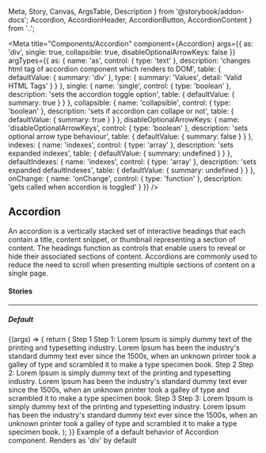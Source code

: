   Meta,
  Story,
  Canvas,
  ArgsTable,
  Description
} from '@storybook/addon-docs';
  Accordion,
  AccordionHeader,
  AccordionButton,
  AccordionContent
} from '..';

<Meta
  title="Components/Accordion"
  component={Accordion}
  args={{
    as: 'div',
    single: true,
    collapsible: true,
    disableOptionalArrowKeys: false
  }}
  argTypes={{
    as: {
      name: 'as',
      control: { type: 'text' },
      description:
        'changes html tag of accordion component which renders to DOM',
      table: {
        defaultValue: { summary: 'div' },
        type: { summary: 'Values', detail: 'Valid HTML Tags' }
      }
    },
    single: {
      name: 'single',
      control: { type: 'boolean' },
      description: 'sets the accordion toggle option',
      table: { defaultValue: { summary: true } }
    },
    collapsible: {
      name: 'collapsible',
      control: { type: 'boolean' },
      description: 'sets if accordion can collape or not',
      table: { defaultValue: { summary: true } }
    },
    disableOptionalArrowKeys: {
      name: 'disableOptionalArrowKeys',
      control: { type: 'boolean' },
      description: 'sets optional arrow type behaviour',
      table: { defaultValue: { summary: false } }
    },
    indexes: {
      name: 'indexes',
      control: { type: 'array' },
      description: 'sets expanded indexes',
      table: { defaultValue: { summary: undefined } }
    },
    defaultIndexes: {
      name: 'indexes',
      control: { type: 'array' },
      description: 'sets expanded defaultIndexes',
      table: { defaultValue: { summary: undefined } }
    },
    onChange: {
      name: 'onChange',
      control: { type: 'function' },
      description: 'gets called when accordion is toggled'
    }
  }}
/>

## Accordion

<p
  style={{
    color: 'white',
    padding: '10px',
    fontWeight: 'bold',
    borderRadius: '4px',
    backgroundColor: '#1B5193'
  }}
>
  An accordion is a vertically stacked set of interactive headings that each
  contain a title, content snippet, or thumbnail representing a section of
  content. The headings function as controls that enable users to reveal or hide
  their associated sections of content. Accordions are commonly used to reduce
  the need to scroll when presenting multiple sections of content on a single
  page.
</p>

#### Stories

<hr />

##### Default

<Canvas>
  <Story name="Default" inline={false}>
    {(args) => {
      return (
        <Accordion {...args}>
          <AccordionHeader>
            <AccordionButton>Step 1</AccordionButton>
          </AccordionHeader>
          <AccordionContent>
            Step 1: Lorem Ipsum is simply dummy text of the printing and
            typesetting industry. Lorem Ipsum has been the industry's standard
            dummy text ever since the 1500s, when an unknown printer took a
            galley of type and scrambled it to make a type specimen book.
          </AccordionContent>
          <AccordionHeader>
            <AccordionButton disabled>Step 2</AccordionButton>
          </AccordionHeader>
          <AccordionContent>
            Step 2: Lorem Ipsum is simply dummy text of the printing and
            typesetting industry. Lorem Ipsum has been the industry's standard
            dummy text ever since the 1500s, when an unknown printer took a
            galley of type and scrambled it to make a type specimen book.
          </AccordionContent>
          <AccordionHeader>
            <AccordionButton>Step 3</AccordionButton>
          </AccordionHeader>
          <AccordionContent>
            Step 3: Lorem Ipsum is simply dummy text of the printing and
            typesetting industry. Lorem Ipsum has been the industry's standard
            dummy text ever since the 1500s, when an unknown printer took a
            galley of type and scrambled it to make a type specimen book.
          </AccordionContent>
        </Accordion>
      );
    }}
  </Story>
</Canvas>

<Description story="Default">
  Example of a default behavior of Accordion component. Renders as 'div' by
  default
</Description>

<ArgsTable story="Default" />
